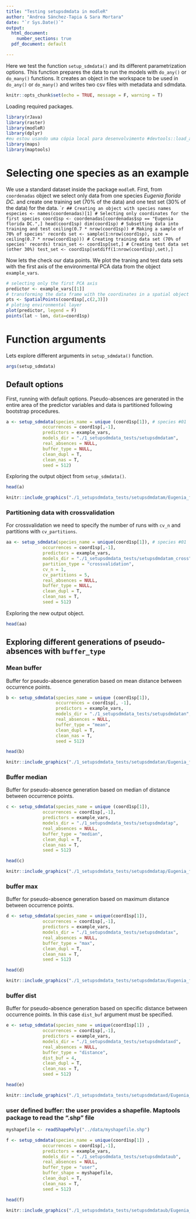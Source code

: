 ```yaml
---
title: "Testing setupsdmdata in modleR"
author: "Andrea Sánchez-Tapia & Sara Mortara"
date: "`r Sys.Date()`"
output:
  html_document:
    number_sections: true
  pdf_document: default

---
```


Here we test the function `setup_sdmdata()` and its different parametrization options. This function prepares the data to run the models with `do_any()` or `do_many()` functions. It creates an object in the workspace to be used in `do_any()` or `do_many()` and writes two csv files with metadata and sdmdata.

```r
knitr::opts_chunk$set(echo = TRUE, message = F, warning = T)
```

Loading required packages.

```r
library(rJava)
library(raster)
library(modleR)
library(dplyr)
#eu estou usando uma cópia local para desenvolvimento #devtools::load_all("../../modleR")
library(maps)
library(maptools)
```

# Selecting one species as an example

We use a standard dataset inside the package `modleR`. First, from `coordenadas` object we select only data from one species *Eugenia florida DC.* and create one training set (70% of the data) and one test set (30% of the data) for the data.
````r
## Creating an object with species names
especies <- names(coordenadas)[1]
# Selecting only coordinates for the first species
coord1sp <- coordenadas[coordenadas$sp == "Eugenia florida DC.",]
head(coord1sp)
dim(coord1sp)
# Subsetting data into training and test
ceiling(0.7 * nrow(coord1sp))
# Making a sample of 70% of species' records
set <- sample(1:nrow(coord1sp), size = ceiling(0.7 * nrow(coord1sp)))
# Creating training data set (70% of species' records)
train_set <- coord1sp[set,]
# Creating test data set (other 30%)
test_set <- coord1sp[setdiff(1:nrow(coord1sp),set),]
```

Now lets the check our data points. We plot the traning and test data sets with the first axis of the environmental PCA data from the object `example_vars`.

```r
# selecting only the first PCA axis
predictor <- example_vars[[1]]
# transforming the data frame with the coordinates in a spatial object
pts <- SpatialPoints(coord1sp[,c(2,3)])
# ploting environmental layer
plot(predictor, legend = F)
points(lat ~ lon, data=coord1sp)
```


# Function arguments

Lets explore different arguments in `setup_sdmdata()` function.

```r
args(setup_sdmdata)
```

## Default options

First, running with default options. Pseudo-absences are generated in the entire area of the predictor variables and data is partitioned following bootstrap procedures.

```r
a <- setup_sdmdata(species_name = unique (coord1sp[1]), # species #01
              occurrences = coord1sp[,-1],
              predictors = example_vars,
              models_dir = "./1_setupsdmdata_tests/setupsdmdatam",
              real_absences = NULL,
              buffer_type = NULL,
              clean_dupl = T,
              clean_nas = T,
              seed = 512)
```

Exploring the output object from `setup_sdmdata()`.

```r
head(a)
```


```r
knitr::include_graphics("./1_setupsdmdata_tests/setupsdmdatam/Eugenia_florida/present/data_setup/sdmdata_Eugenia_florida.png")
```


### Partitioning data with crossvalidation

For crossvalidation we need to specify the number of runs with `cv_n` and partitions with `cv_partitions`.

```r
aa <- setup_sdmdata(species_name = unique(coord1sp[1]), # species #01
              occurrences = coord1sp[,-1],
              predictors = example_vars,
              models_dir = "./1_setupsdmdata_tests/setupsdmdatam_cross",
              partition_type = "crossvalidation",
              cv_n = 1,
              cv_partitions = 5,
              real_absences = NULL,
              buffer_type = NULL,
              clean_dupl = T,
              clean_nas = T,
              seed = 512)
```

Exploring the new output object.

```r
head(aa)
```



## Exploring different generations of pseudo-absences with `buffer_type`

### Mean buffer

Buffer for pseudo-absence generation based on mean distance between occurrence points.

```r

b <- setup_sdmdata(species_name = unique (coord1sp[1]),
                   occurrences = coord1sp[, -1],
                   predictors = example_vars,
                   models_dir = "./1_setupsdmdata_tests/setupsdmdatan",
                   real_absences = NULL,
                   buffer_type = "mean",
                   clean_dupl = T,
                   clean_nas = T,
                   seed = 512)
```


```r
head(b)
```

```r
knitr::include_graphics("./1_setupsdmdata_tests/setupsdmdatan/Eugenia_florida/present/data_setup/sdmdata_Eugenia_florida.png")
```


### Buffer median

Buffer for pseudo-absence generation based on median of distance between occurrence points.

```r
c <- setup_sdmdata(species_name = unique (coord1sp[1]),
              occurrences = coord1sp[,-1],
              predictors = example_vars,
              models_dir = "./1_setupsdmdata_tests/setupsdmdatap",
              real_absences = NULL,
              buffer_type = "median",
              clean_dupl = T,
              clean_nas = T,
              seed = 512)
```


```r
head(c)
```

```r
knitr::include_graphics("./1_setupsdmdata_tests/setupsdmdatap/Eugenia_florida/present/data_setup/sdmdata_Eugenia_florida.png")
```

### buffer max

Buffer for pseudo-absence generation based on maximum distance between occurrence points.

```r
d <- setup_sdmdata(species_name = unique(coord1sp[1]),
              occurrences = coord1sp[,-1],
              predictors = example_vars,
              models_dir = "./1_setupsdmdata_tests/setupsdmdatax",
              real_absences = NULL,
              buffer_type = "max",
              clean_dupl = T,
              clean_nas = T,
              seed = 512)
```


```r
head(d)
```

```r
knitr::include_graphics("./1_setupsdmdata_tests/setupsdmdatax/Eugenia_florida/present/data_setup/sdmdata_Eugenia_florida.png")
```

### buffer dist

Buffer for pseudo-absence generation based on specific distance between occurrence points. In this case `dist_buf` argument must be specified.

```r
e <- setup_sdmdata(species_name = unique(coord1sp[1]) ,
              occurrences = coord1sp[,-1],
              predictors = example_vars,
              models_dir = "./1_setupsdmdata_tests/setupsdmdataxd",
              real_absences = NULL,
              buffer_type = "distance",
              dist_buf = 4,
              clean_dupl = T,
              clean_nas = T,
              seed = 512)
```


```r
head(e)
```

```r
knitr::include_graphics("./1_setupsdmdata_tests/setupsdmdataxd/Eugenia_florida/present/data_setup/sdmdata_Eugenia_florida.png")
```

### user defined buffer: the user provides a shapefile. Maptools package to read the ".shp" file

```r

myshapefile <- readShapePoly("../data/myshapefile.shp")

```

```r
f <- setup_sdmdata(species_name = unique(coord1sp[1]) ,
              occurrences = coord1sp[,-1],
              predictors = example_vars,
              models_dir = "./1_setupsdmdata_tests/setupsdmdataub",
              real_absences = NULL,
              buffer_type = "user",
              buffer_shape = myshapefile,
              clean_dupl = T,
              clean_nas = T,
              seed = 512)
```


```r
head(f)
```

```r
knitr::include_graphics("./1_setupsdmdata_tests/setupsdmdataub/Eugenia_florida/present/data_setup/sdmdata_Eugenia_florida.png")
```

